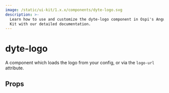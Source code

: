 ```yaml
---
image: /static/ui-kit/1.x.x/components/dyte-logo.svg
description: >-
  Learn how to use and customize the dyte-logo component in Ospi's Angular UI
  Kit with our detailed documentation.
---
```


# dyte-logo

A component which loads the logo from your config, or via the `logo-url` attribute.

## Props

<PropsTable of="dyte-logo" />

<head>
  <title>Angular UI Kit dyte-logo</title>
</head>
